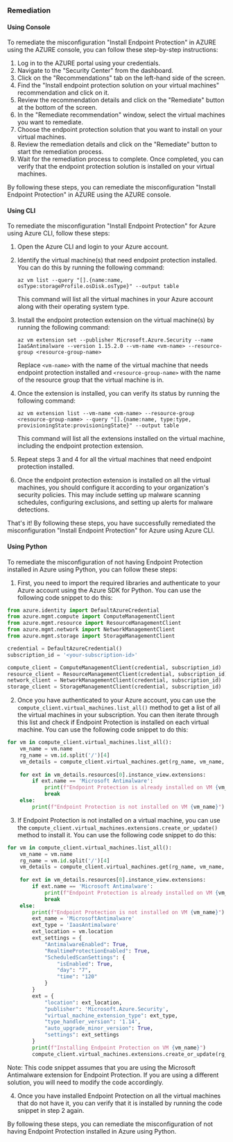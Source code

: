 ### Remediation

#### Using Console

To remediate the misconfiguration "Install Endpoint Protection" in AZURE using the AZURE console, you can follow these step-by-step instructions:

1. Log in to the AZURE portal using your credentials.
2. Navigate to the "Security Center" from the dashboard.
3. Click on the "Recommendations" tab on the left-hand side of the screen.
4. Find the "Install endpoint protection solution on your virtual machines" recommendation and click on it.
5. Review the recommendation details and click on the "Remediate" button at the bottom of the screen.
6. In the "Remediate recommendation" window, select the virtual machines you want to remediate.
7. Choose the endpoint protection solution that you want to install on your virtual machines.
8. Review the remediation details and click on the "Remediate" button to start the remediation process.
9. Wait for the remediation process to complete. Once completed, you can verify that the endpoint protection solution is installed on your virtual machines.

By following these steps, you can remediate the misconfiguration "Install Endpoint Protection" in AZURE using the AZURE console.

#### Using CLI

To remediate the misconfiguration "Install Endpoint Protection" for Azure using Azure CLI, follow these steps:

1. Open the Azure CLI and login to your Azure account.

2. Identify the virtual machine(s) that need endpoint protection installed. You can do this by running the following command:

   ```
   az vm list --query "[].{name:name, osType:storageProfile.osDisk.osType}" --output table
   ```

   This command will list all the virtual machines in your Azure account along with their operating system type.

3. Install the endpoint protection extension on the virtual machine(s) by running the following command:

   ```
   az vm extension set --publisher Microsoft.Azure.Security --name IaaSAntimalware --version 1.15.2.0 --vm-name <vm-name> --resource-group <resource-group-name>
   ```

   Replace `<vm-name>` with the name of the virtual machine that needs endpoint protection installed and `<resource-group-name>` with the name of the resource group that the virtual machine is in.

4. Once the extension is installed, you can verify its status by running the following command:

   ```
   az vm extension list --vm-name <vm-name> --resource-group <resource-group-name> --query "[].{name:name, type:type, provisioningState:provisioningState}" --output table
   ```

   This command will list all the extensions installed on the virtual machine, including the endpoint protection extension.

5. Repeat steps 3 and 4 for all the virtual machines that need endpoint protection installed.

6. Once the endpoint protection extension is installed on all the virtual machines, you should configure it according to your organization's security policies. This may include setting up malware scanning schedules, configuring exclusions, and setting up alerts for malware detections.

That's it! By following these steps, you have successfully remediated the misconfiguration "Install Endpoint Protection" for Azure using Azure CLI.

#### Using Python

To remediate the misconfiguration of not having Endpoint Protection installed in Azure using Python, you can follow these steps:

1. First, you need to import the required libraries and authenticate to your Azure account using the Azure SDK for Python. You can use the following code snippet to do this:

```python
from azure.identity import DefaultAzureCredential
from azure.mgmt.compute import ComputeManagementClient
from azure.mgmt.resource import ResourceManagementClient
from azure.mgmt.network import NetworkManagementClient
from azure.mgmt.storage import StorageManagementClient

credential = DefaultAzureCredential()
subscription_id = '<your-subscription-id>'

compute_client = ComputeManagementClient(credential, subscription_id)
resource_client = ResourceManagementClient(credential, subscription_id)
network_client = NetworkManagementClient(credential, subscription_id)
storage_client = StorageManagementClient(credential, subscription_id)
```

2. Once you have authenticated to your Azure account, you can use the `compute_client.virtual_machines.list_all()` method to get a list of all the virtual machines in your subscription. You can then iterate through this list and check if Endpoint Protection is installed on each virtual machine. You can use the following code snippet to do this:

```python
for vm in compute_client.virtual_machines.list_all():
    vm_name = vm.name
    rg_name = vm.id.split('/')[4]
    vm_details = compute_client.virtual_machines.get(rg_name, vm_name, expand='instanceView')
    
    for ext in vm_details.resources[0].instance_view.extensions:
        if ext.name == 'Microsoft Antimalware':
            print(f"Endpoint Protection is already installed on VM {vm_name}")
            break
    else:
        print(f"Endpoint Protection is not installed on VM {vm_name}")
```

3. If Endpoint Protection is not installed on a virtual machine, you can use the `compute_client.virtual_machines.extensions.create_or_update()` method to install it. You can use the following code snippet to do this:

```python
for vm in compute_client.virtual_machines.list_all():
    vm_name = vm.name
    rg_name = vm.id.split('/')[4]
    vm_details = compute_client.virtual_machines.get(rg_name, vm_name, expand='instanceView')
    
    for ext in vm_details.resources[0].instance_view.extensions:
        if ext.name == 'Microsoft Antimalware':
            print(f"Endpoint Protection is already installed on VM {vm_name}")
            break
    else:
        print(f"Endpoint Protection is not installed on VM {vm_name}")
        ext_name = 'MicrosoftAntimalware'
        ext_type = 'IaasAntimalware'
        ext_location = vm.location
        ext_settings = {
            "AntimalwareEnabled": True,
            "RealtimeProtectionEnabled": True,
            "ScheduledScanSettings": {
                "isEnabled": True,
                "day": "7",
                "time": "120"
            }
        }
        ext = {
            "location": ext_location,
            "publisher": 'Microsoft.Azure.Security',
            "virtual_machine_extension_type": ext_type,
            "type_handler_version": '1.14',
            "auto_upgrade_minor_version": True,
            "settings": ext_settings
        }
        print(f"Installing Endpoint Protection on VM {vm_name}")
        compute_client.virtual_machines.extensions.create_or_update(rg_name, vm_name, ext_name, ext)
```

Note: This code snippet assumes that you are using the Microsoft Antimalware extension for Endpoint Protection. If you are using a different solution, you will need to modify the code accordingly.

4. Once you have installed Endpoint Protection on all the virtual machines that do not have it, you can verify that it is installed by running the code snippet in step 2 again.

By following these steps, you can remediate the misconfiguration of not having Endpoint Protection installed in Azure using Python.


